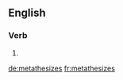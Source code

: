 ==English==

===Verb===
{{head|en|verb form}}

# {{en-third-person singular of|metathesize}}

[[de:metathesizes]]
[[fr:metathesizes]]